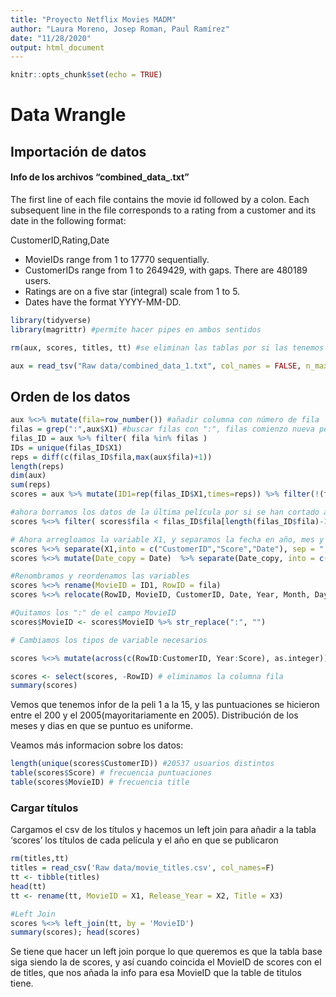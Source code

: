 ```yaml
---
title: "Proyecto Netflix Movies MADM"
author: "Laura Moreno, Josep Roman, Paul Ramírez"
date: "11/28/2020"
output: html_document
---
```


```r
knitr::opts_chunk$set(echo = TRUE)
```
# Data Wrangle

## Importación de datos

#### Info de los archivos "combined_data_.txt"
The first line of each file contains the movie id followed by a colon. Each subsequent line in the file corresponds to a rating from a customer and its date in the following format:

  CustomerID,Rating,Date  
  
  * MovieIDs range from 1 to 17770 sequentially.
  * CustomerIDs range from 1 to 2649429, with gaps. There are 480189 users.
  * Ratings are on a five star (integral) scale from 1 to 5.
  * Dates have the format YYYY-MM-DD.  
  
```r
library(tidyverse)
library(magrittr) #permite hacer pipes en ambos sentidos

rm(aux, scores, titles, tt) #se eliminan las tablas por si las tenemos ya en el environment
```


```r
aux = read_tsv("Raw data/combined_data_1.txt", col_names = FALSE, n_max = 30000) #lectura de las primeras
```

## Orden de los datos

```r
aux %<>% mutate(fila=row_number()) #añadir columna con número de fila
filas = grep(":",aux$X1) #buscar filas con ":", filas comienzo nueva pelicula
filas_ID = aux %>% filter( fila %in% filas ) 
IDs = unique(filas_ID$X1)
reps = diff(c(filas_ID$fila,max(aux$fila)+1))
length(reps)
dim(aux)
sum(reps)
scores = aux %>% mutate(ID1=rep(filas_ID$X1,times=reps)) %>% filter(!(fila %in% filas) )

#ahora borramos los datos de la última película por si se han cortado a medias
scores %<>% filter( scores$fila < filas_ID$fila[length(filas_ID$fila)-1] )

# Ahora arregloamos la variable X1, y separamos la fecha en año, mes y día
scores %<>% separate(X1,into = c("CustomerID","Score","Date"), sep = ",")
scores %<>% mutate(Date_copy = Date)  %>% separate(Date_copy, into = c("Year", "Month", "Day"), sep = "-")

#Renombramos y reordenamos las variables
scores %<>% rename(MovieID = ID1, RowID = fila)
scores %<>% relocate(RowID, MovieID, CustomerID, Date, Year, Month, Day, Score)

#Quitamos los ":" de el campo MovieID
scores$MovieID <- scores$MovieID %>% str_replace(":", "")

# Cambiamos los tipos de variable necesarios

scores %<>% mutate(across(c(RowID:CustomerID, Year:Score), as.integer))

scores <- select(scores, -RowID) # eliminamos la columna fila
summary(scores)
```
Vemos que tenemos infor de la peli 1 a la 15, y las puntuaciones se hicieron entre el 200 y el 2005(mayoritariamente en 2005). Distribución de los meses y dias en que se puntuo es uniforme. 

Veamos más informacion sobre los datos:
```r
length(unique(scores$CustomerID)) #20537 usuarios distintos
table(scores$Score) # frecuencia puntuaciones
table(scores$MovieID) # frecuencia title
```

### Cargar títulos

Cargamos el csv de los títulos y hacemos un left join para añadir a la tabla 'scores' los títulos de cada película y el año en que se publicaron
```r
rm(titles,tt)
titles = read_csv('Raw data/movie_titles.csv', col_names=F)
tt <- tibble(titles)
head(tt)
tt <- rename(tt, MovieID = X1, Release_Year = X2, Title = X3)

#Left Join
scores %<>% left_join(tt, by = 'MovieID') 
summary(scores); head(scores)
```
Se tiene que hacer un left join porque lo que queremos es que la tabla base siga siendo la de scores, y así cuando coincida el MovieID de scores con el de titles, que nos añada la info para esa MovieID que la table de titulos tiene. 




